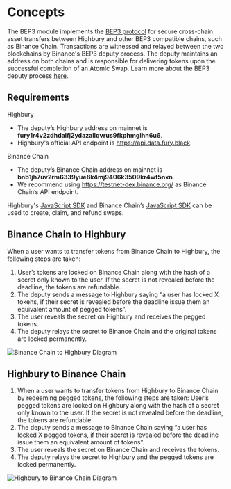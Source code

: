 # Concepts

The BEP3 module implements the [BEP3 protocol](https://github.com/binance-chain/BEPs/blob/master/BEP3.md) for secure cross-chain asset transfers between Highbury and other BEP3 compatible chains, such as Binance Chain. Transactions are witnessed and relayed between the two blockchains by Binance's BEP3 deputy process. The deputy maintains an address on both chains and is responsible for delivering tokens upon the successful completion of an Atomic Swap. Learn more about the BEP3 deputy process [here](https://github.com/binance-chain/bep3-deputy).

## Requirements

Highbury

- The deputy’s Highbury address on mainnet is **fury1r4v2zdhdalfj2ydazallqvrus9fkphmglhn6u6**.
- Highbury's official API endpoint is https://api.data.fury.black.

Binance Chain

- The deputy’s Binance Chain address on mainnet is **bnb1jh7uv2rm6339yue8k4mj9406k3509kr4wt5nxn**.
- We recommend using https://testnet-dex.binance.org/ as Binance Chain’s API endpoint.

Highbury's [JavaScript SDK](https://github.com/Four4Two/javascript-sdk) and Binance Chain’s [JavaScript SDK](https://github.com/binance-chain/javascript-sdk) can be used to create, claim, and refund swaps.

## Binance Chain to Highbury

When a user wants to transfer tokens from Binance Chain to Highbury, the following steps are taken:

1. User’s tokens are locked on Binance Chain along with the hash of a secret only known to the user. If the secret is not revealed before the deadline, the tokens are refundable.
2. The deputy sends a message to Highbury saying “a user has locked X tokens, if their secret is revealed before the deadline issue them an equivalent amount of pegged tokens”.
3. The user reveals the secret on Highbury and receives the pegged tokens.
4. The deputy relays the secret to Binance Chain and the original tokens are locked permanently.

![Binance Chain to Highbury Diagram](../../../../static/img/diagrams/BEP3_binance_chain_to_fury.jpg)

## Highbury to Binance Chain

1. When a user wants to transfer tokens from Highbury to Binance Chain by redeeming pegged tokens, the following steps are taken:
   User’s pegged tokens are locked on Highbury along with the hash of a secret only known to the user. If the secret is not revealed before the deadline, the tokens are refundable.
2. The deputy sends a message to Binance Chain saying “a user has locked X pegged tokens, if their secret is revealed before the deadline issue them an equivalent amount of tokens”.
3. The user reveals the secret on Binance Chain and receives the tokens.
4. The deputy relays the secret to Highbury and the pegged tokens are locked permanently.

![Highbury to Binance Chain Diagram](../../../../static/img/diagrams/BEP3_fury_to_binance_chain.jpg)
